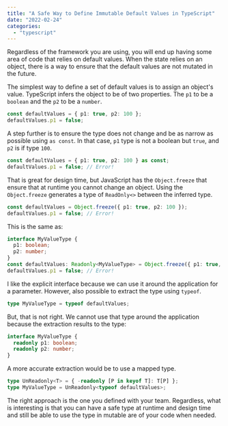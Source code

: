 ```yaml
---
title: "A Safe Way to Define Immutable Default Values in TypeScript"
date: "2022-02-24"
categories:
  - "typescript"
---
```


Regardless of the framework you are using, you will end up having some area of code that relies on default values. When the state relies on an object, there is a way to ensure that the default values are not mutated in the future.

The simplest way to define a set of default values is to assign an object's value. TypeScript infers the object to be of two properties. The `p1` to be a `boolean` and the `p2` to be a `number`.

```typescript
const defaultValues = { p1: true, p2: 100 };
defaultValues.p1 = false;
``` 

A step further is to ensure the type does not change and be as narrow as possible using `as const`. In that case, `p1` type is not a boolean but `true`, and `p2` is if type `100`.

```typescript
const defaultValues = { p1: true, p2: 100 } as const;
defaultValues.p1 = false; // Error!
```

That is great for design time, but JavaScript has the `Object.freeze` that ensure that at runtime you cannot change an object. Using the `Object.freeze` generates a type of `ReadOnly<>` between the inferred type.

```typescript
const defaultValues = Object.freeze({ p1: true, p2: 100 });
defaultValues.p1 = false; // Error!
```

This is the same as:

```typescript
interface MyValueType {
  p1: boolean;
  p2: number;
}
const defaultValues: Readonly<MyValueType> = Object.freeze({ p1: true, p2: 100 });
defaultValues.p1 = false; // Error!
```

I like the explicit interface because we can use it around the application for a parameter. However, also possible to extract the type using `typeof`.

```typescript
type MyValueType = typeof defaultValues;
```
But, that is not right. We cannot use that type around the application because the extraction results to the type:

```typescript
interface MyValueType {
  readonly p1: boolean;
  readonly p2: number;
}
```
A more accurate extraction would be to use a mapped type.

```typescript
type UnReadonly<T> = { -readonly [P in keyof T]: T[P] };
type MyValueType = UnReadonly<typeof defaultValues>;
```

The right approach is the one you defined with your team. Regardless, what is interesting is that you can have a safe type at runtime and design time and still be able to use the type in mutable are of your code when needed.